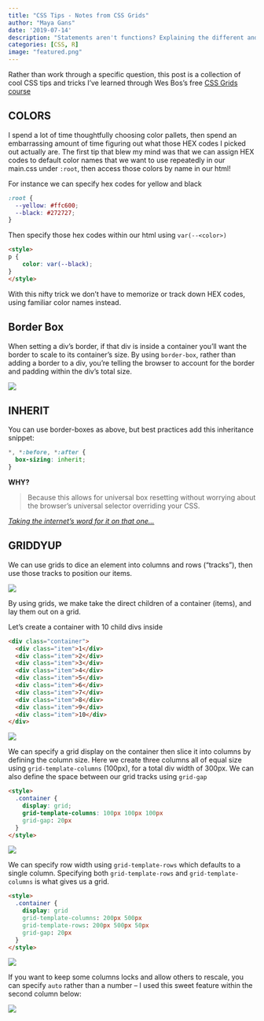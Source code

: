 ```yaml
---
title: "CSS Tips - Notes from CSS Grids"
author: "Maya Gans"
date: '2019-07-14'
description: "Statements aren't functions? Explaining the different and walking through some different JavaScript statements."
categories: [CSS, R]
image: "featured.png"
---
```


Rather than work through a specific question, this post is a collection of cool CSS tips and tricks I've learned through Wes Bos's free [CSS Grids course](https://courses.wesbos.com)

## COLORS

I spend a lot of time thoughtfully choosing color pallets, then spend an embarrassing amount of time figuring out what those HEX codes I picked out actually are. The first tip that blew my mind was that we can assign HEX codes to default color names that we want to use repeatedly in our main.css under `:root`, then access those colors by name in our html!

For instance we can specify hex codes for yellow and black
```css
:root {
  --yellow: #ffc600;
  --black: #272727;
}
```

Then specify those hex codes within our html using `var(--<color>)`
```html
<style>
p {
    color: var(--black);
}
</style>
```

With this nifty trick we don't have to memorize or track down HEX codes, using familiar color names instead.

## Border Box
When setting a div's border, if that div is inside a container you'll want the border to scale to its container's size. By using `border-box`, rather than adding a border to a div, you're telling the browser to account for the border and padding within the div's total size.

![](img1.png)

## INHERIT
You can use border-boxes as above, but best practices add this inheritance snippet: 

```css
*, *:before, *:after {
  box-sizing: inherit;
}
```


**WHY?** 
  
> Because this allows for universal box resetting without worrying about the browser's universal selector overriding your CSS. 
  
*[Taking the internet's word for it on that one...](https://css-tricks.com/box-sizing/)*

## GRIDDYUP
We can use grids to dice an element into columns and rows ("tracks"), then use those tracks to position our items. 

![](img2.png)

By using grids, we make take the direct children of a container (items), and lay them out on a grid.

Let's create a container with 10 child divs inside
```html
<div class="container">
  <div class="item">1</div>
  <div class="item">2</div>
  <div class="item">3</div>
  <div class="item">4</div>
  <div class="item">5</div>
  <div class="item">6</div>
  <div class="item">7</div>
  <div class="item">8</div>
  <div class="item">9</div>
  <div class="item">10</div>
</div>
```

![](img3.png)

We can specify a grid display on the container then slice it into columns by defining the column size. Here we create three columns all of equal size using `grid-template-columns` (100px), for a total div width of 300px. We can also define the space between our grid tracks using `grid-gap`

```html
<style>
  .container {
    display: grid;
    grid-template-columns: 100px 100px 100px
    grid-gap: 20px
  }
</style>
```

![](img4.png)

We can specify row width using `grid-template-rows` which defaults to a single column. Specifying both `grid-template-rows` and `grid-template-columns` is what gives us a grid.

```html
<style>
  .container {
    display: grid
    grid-template-columns: 200px 500px
    grid-template-rows: 200px 500px 50px
    grid-gap: 20px
  }
</style>
```

![](img5.png)

If you want to keep some columns locks and allow others to rescale, you can specify `auto` rather than a number -- I used this sweet feature within the second column below:

![](gif1.gif)

